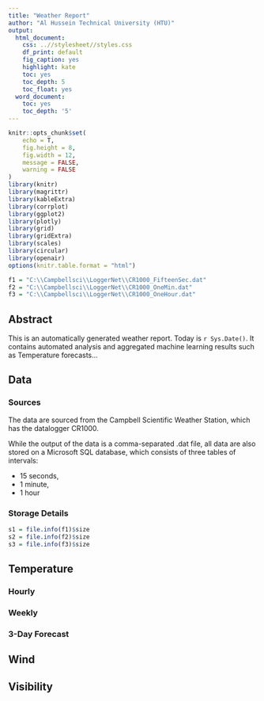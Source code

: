 ```yaml
---
title: "Weather Report"
author: "Al Hussein Technical University (HTU)"
output:
  html_document:
    css: ..//stylesheet//styles.css
    df_print: default
    fig_caption: yes
    highlight: kate
    toc: yes
    toc_depth: 5
    toc_float: yes
  word_document:
    toc: yes
    toc_depth: '5'
---
```


```r
knitr::opts_chunk$set(
	echo = T,
	fig.height = 8,
	fig.width = 12,
	message = FALSE,
	warning = FALSE
)
library(knitr)
library(magrittr)
library(kableExtra)
library(corrplot)
library(ggplot2)
library(plotly)
library(grid)
library(gridExtra)
library(scales)
library(circular)
library(openair)
options(knitr.table.format = "html")

f1 = "C:\\Campbellsci\\LoggerNet\\CR1000_FifteenSec.dat"
f2 = "C:\\Campbellsci\\LoggerNet\\CR1000_OneMin.dat"
f3 = "C:\\Campbellsci\\LoggerNet\\CR1000_OneHour.dat"

```

## Abstract
This is an automatically generated weather report. Today is `r Sys.Date()`.
It contains automated analysis and aggregated machine learning results such as Temperature forecasts...

## Data

### Sources
The data are sourced from the Campbell Scientific Weather Station, which has the datalogger CR1000.

While the output of the data is a comma-separated .dat file, all data are also stored on a Microsoft SQL database, which consists of three tables of intervals:  

- 15 seconds, 
- 1 minute,
- 1 hour

### Storage Details

```r
s1 = file.info(f1)$size
s2 = file.info(f2)$size
s3 = file.info(f3)$size

```


## Temperature {.tabset}

### Hourly 

### Weekly

### 3-Day Forecast

## Wind

## Visibility


